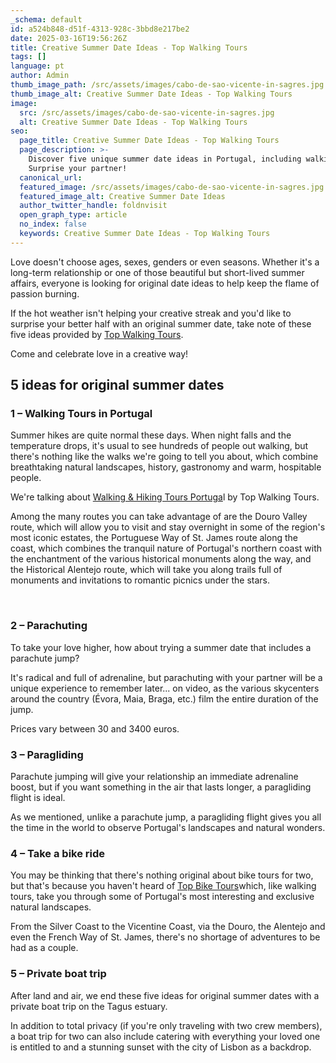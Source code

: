 ```yaml
---
_schema: default
id: a524b848-d51f-4313-928c-3bbd8e217be2
date: 2025-03-16T19:56:26Z
title: Creative Summer Date Ideas - Top Walking Tours
tags: []
language: pt
author: Admin
thumb_image_path: /src/assets/images/cabo-de-sao-vicente-in-sagres.jpg
thumb_image_alt: Creative Summer Date Ideas - Top Walking Tours
image:
  src: /src/assets/images/cabo-de-sao-vicente-in-sagres.jpg
  alt: Creative Summer Date Ideas - Top Walking Tours
seo:
  page_title: Creative Summer Date Ideas - Top Walking Tours
  page_description: >-
    Discover five unique summer date ideas in Portugal, including walking tours.
    Surprise your partner!
  canonical_url:
  featured_image: /src/assets/images/cabo-de-sao-vicente-in-sagres.jpg
  featured_image_alt: Creative Summer Date Ideas
  author_twitter_handle: foldnvisit
  open_graph_type: article
  no_index: false
  keywords: Creative Summer Date Ideas - Top Walking Tours
---
```


Love doesn't choose ages, sexes, genders or even seasons. Whether it's a
long-term relationship or one of those beautiful but short-lived summer affairs,
everyone is looking for original date ideas to help keep the flame of passion
burning.

If the hot weather isn't helping your creative streak and you'd like to surprise
your better half with an original summer date, take note of these five ideas
provided by [Top Walking Tours](https://topwalkingtoursportugal.com/).

Come and celebrate love in a creative way!

## **5 ideas for original summer dates**

### **1 – Walking Tours in Portugal**

Summer hikes are quite normal these days. When night falls and the temperature
drops, it's usual to see hundreds of people out walking, but there's nothing
like the walks we're going to tell you about, which combine breathtaking natural
landscapes, history, gastronomy and warm, hospitable people.

We're talking about
[Walking & Hiking Tours Portuga](https://topwalkingtoursportugal.com/)l by Top
Walking Tours.

Among the many routes you can take advantage of are the Douro Valley route,
which will allow you to visit and stay overnight in some of the region's most
iconic estates, the Portuguese Way of St. James route along the coast, which
combines the tranquil nature of Portugal's northern coast with the enchantment
of the various historical monuments along the way, and the Historical Alentejo
route, which will take you along trails full of monuments and invitations to
romantic picnics under the stars.

&nbsp;

### **2 – Parachuting**

To take your love higher, how about trying a summer date that includes a
parachute jump?

It's radical and full of adrenaline, but parachuting with your partner will be a
unique experience to remember later... on video, as the various skycenters
around the country (Évora, Maia, Braga, etc.) film the entire duration of the
jump.

Prices vary between 30 and 3400 euros.

### **3 – Paragliding**

Parachute jumping will give your relationship an immediate adrenaline boost, but
if you want something in the air that lasts longer, a paragliding flight is
ideal.

As we mentioned, unlike a parachute jump, a paragliding flight gives you all the
time in the world to observe Portugal's landscapes and natural wonders.

### **4 – Take a bike ride**

You may be thinking that there's nothing original about bike tours for two, but
that's because you haven't heard of
[Top Bike Tours](https://topbiketoursportugal.com/)which, like walking tours,
take you through some of Portugal's most interesting and exclusive natural
landscapes.

From the Silver Coast to the Vicentine Coast, via the Douro, the Alentejo and
even the French Way of St. James, there's no shortage of adventures to be had as
a couple.

### **5 – Private boat trip**

After land and air, we end these five ideas for original summer dates with a
private boat trip on the Tagus estuary.

In addition to total privacy (if you're only traveling with two crew members), a
boat trip for two can also include catering with everything your loved one is
entitled to and a stunning sunset with the city of Lisbon as a backdrop.
